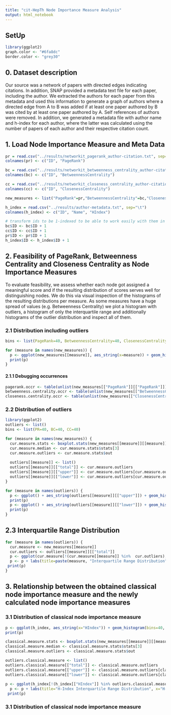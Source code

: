 ```yaml
---
title: "cit-HepTh Node Importance Measure Analysis"
output: html_notebook
---
```


## SetUp
```r
library(ggplot2)
graph.color <- "#6fa8dc"
border.color <- "grey30"
```


## 0. Dataset description

Our source was a network of papers with directed edges indicating citations. In addition, SNAP provided a metadata text file for each paper, including the author. We extracted the authors for each paper from this metadata and used this information to generate a graph of authors where a directed edge from A to B was added if at least one paper authored by B was cited by at least one paper authored by A. Self references of authors were removed. In addition, we generated a metadata file with author name and h-index for each author, where the latter was calculated using the number of papers of each author and their respective citation count.

## 1. Load Node Importance Measure and Meta Data

```r
pr = read.csv("../results/networkit_pagerank_author-citation.txt", sep="\t", header = FALSE)
colnames(pr) <- c("ID", "PageRank")

bc = read.csv("../results/networkit_betweenness_centrality_author-citation_reversed.txt", sep="\t", header = FALSE)
colnames(bc) <- c("ID", "BetweennessCentrality")

cc = read.csv("../results/networkit_closeness_centrality_author-citation_reversed.txt", sep="\t", header = FALSE)
colnames(cc) <- c("ID", "ClosenessCentrality")

new_measures <- list("PageRank"=pr,"BetweennessCentrality"=bc,"ClosenessCentrality"=cc)

h_index = read.csv("../results/author-metadata.txt", sep="\t")
colnames(h_index) <- c("ID", "Name", "HIndex")

# transform ids to be 1-indexed to be able to work easily with them in R
bc$ID <- bc$ID + 1
cc$ID <- cc$ID + 1
pr$ID <- pr$ID + 1
h_index$ID <- h_index$ID + 1

```

## 2. Feasibility of PageRank, Betweenness Centrality and Closeness Centrality as Node Importance Measures

To evaluate feasibility, we assess whether each node got assigned a meaningful score and if the resulting distribution of scores serves well for distinguishing nodes. We do this via visual inspection of the histograms of the resulting distributions per measure. As some measures have a huge spread of values (e.g. Betweenness Centrality) we plot a histogram with outliers, a histogram of only the interquartile range and additionally histograms of the outlier distribution and inspect all of them.

### 2.1 Distribution including outliers

```r
bins <- list(PageRank=40, BetweennessCentrality=40, ClosenessCentrality=40)

for (measure in names(new_measures)) {
  p <- ggplot(new_measures[[measure]], aes_string(x=measure)) + geom_histogram(bins=bins[[measure]], fill=graph.color, color=border.color) + labs(title=paste(measure, "Distribution"), y="Count")
  print(p)
}
```

#### 2.1.1 Debugging occurrences

```r
pagerank.occr <- table(unlist(new_measures[["PageRank"]][["PageRank"]]))
betweenness.centrality.occr <- table(unlist(new_measures[["BetweennessCentrality"]][["BetweennessCentrality"]]))
closeness.centrality.occr <- table(unlist(new_measures[["ClosenessCentrality"]][["ClosenessCentrality"]]))
```

### 2.2 Distribution of outliers

```r
library(ggplot2)
outliers <- list()
bins <- list(PR=40, BC=40, CC=40)

for (measure in names(new_measures)) {
  cur.measure.stats <- boxplot.stats(new_measures[[measure]][[measure]])
  cur.measure.median <- cur.measure.stats$stats[3]
  cur.measure.outliers <- cur.measure.stats$out
  
  outliers[[measure]] <- list()
  outliers[[measure]][["total"]] <- cur.measure.outliers
  outliers[[measure]][["upper"]] <- cur.measure.outliers[cur.measure.outliers > cur.measure.median]
  outliers[[measure]][["lower"]] <- cur.measure.outliers[cur.measure.outliers < cur.measure.median]
}

for (measure in names(outliers)) {
  p <- ggplot() + aes_string(outliers[[measure]][["upper"]]) + geom_histogram(bins=bins[[measure]], fill=graph.color, color=border.color) + labs(title=paste(measure,"Interquartile Range Upper Outlier Distribution"), x=measure, y="Count")
  print(p)
  p <- ggplot() + aes_string(outliers[[measure]][["lower"]]) + geom_histogram(bins=bins[[measure]], fill=graph.color, color=border.color) + labs(title=paste(measure, "Interquartile Range Lower Outlier Distribution"), x=measure, y="Count")
  print(p)
}
```

## 2.3 Interquartile Range Distribution
```r
for (measure in names(outliers)) {
  cur.measure <- new_measures[[measure]]
  cur.outliers <- outliers[[measure]][["total"]]
  p <- ggplot(cur.measure[!(cur.measure[[measure]] %in%  cur.outliers),]) + aes_string(x=measure) + geom_histogram(bins=bins[[measure]], fill=graph.color, color=border.color)
  p <- p + labs(title=paste(measure, "Interquartile Range Distribution"), x=measure, y="Count")
 print(p)
}
```

## 3. Relationship between the obtained classical node importance measure and the newly calculated node importance measures

### 3.1 Distribution of classical node importance measure
```r
p <- ggplot(h_index, aes_string(x="HIndex")) + geom_histogram(bins=40, fill=graph.color, color=border.color) + labs(title="H-Index Distribution", y="Count")
print(p)
```
```r
classical.measure.stats <- boxplot.stats(new_measures[[measure]][[measure]])
classical.measure.median <- classical.measure.stats$stats[3]
classical.measure.outliers <- classical.measure.stats$out

outliers.classical.measure <- list()
outliers.classical.measure[["total"]] <- classical.measure.outliers
outliers.classical.measure[["upper"]] <- classical.measure.outliers[classical.measure.outliers > classical.measure.median]
outliers.classical.measure[["lower"]] <- classical.measure.outliers[classical.measure.outliers < classical.measure.median]
 
p <- ggplot(h_index[!(h_index[["HIndex"]] %in% outliers.classical.measure[["total"]]),]) + aes_string(x="HIndex") + geom_histogram(bins=40, fill=graph.color, color=border.color)
  p <- p + labs(title="H-Index Interquartile Range Distribution", x="H-Index", y="Count")
 print(p)
```
### 3.1 Distribution of classical node importance measure
